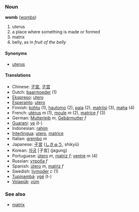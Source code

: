=== Noun === 
'''womb''' ([[wombs]])

# uterus
# a place where something is made or formed
# matrix
# belly, as in ''fruit of the belly''

====Synonyms====
*[[uterus]]

==== Translations ====
* Chinese: [[子宮]], [[子宫]]
* Dutch: [[baarmoeder]] (1)
* [[Ekspreso]]: [[utero]]
* [[Esperanto]]: [[utero]]
* Finnish: [[kohtu]] (1), [[hautomo]] (2), [[paja#Finnish|paja]] (2), [[matriisi]] (3), [[maha#Finnish|maha]] (4)
* French: [[utérus]] ''m'' (1), [[moule]] ''m'' (2), [[matrice]] ''f'' (3) 
* German: [[Mutterleib]] ''m'', [[Gebärmutter]] ''f''
* [[Guarani]]: [[ye]] (t-)
* Indonesian: [[rahim]]
* [[Interlingua]]: [[utero]], [[matrice]]
* Italian: [[grembo]] ''m''
* Japanese: [[子宮]] ([[しきゅう]], shikyū)
* Korean: [[자궁]] [子宮] (jagung)
* Portuguese: [[útero]] ''m'', [[matriz]] ''f''; [[ventre]] ''m'' (4)
* Russian: [[утроба]] ''f''
* Spanish: [[útero]] ''m'', [[matriz]] ''f''
* Swedish: [[livmoder]] ''c'' (1)
* [[Tupinambá]]: [[ygé]] (t-)
* [[Volapük]]: [[vüm]]

=== See also ===
*[[matrix]]